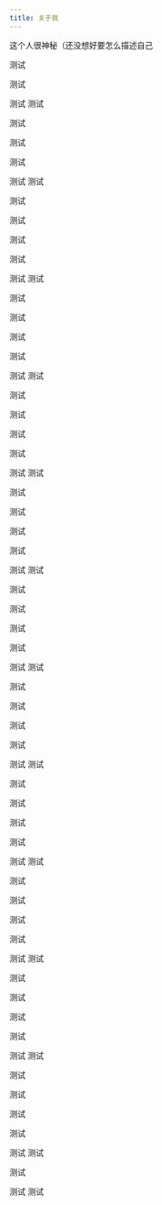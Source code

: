 ```yaml
---
title: 关于我
---
```




<BackToTop />

这个人很神秘（还没想好要怎么描述自己




测试

测试

测试
测试


测试



测试

测试

测试
测试


测试



测试

测试

测试

测试
测试


测试



测试

测试

测试

测试
测试


测试



测试

测试

测试

测试
测试


测试



测试

测试

测试

测试
测试


测试



测试

测试

测试

测试
测试


测试



测试

测试

测试

测试
测试


测试



测试

测试

测试

测试
测试


测试



测试

测试

测试

测试
测试


测试



测试

测试

测试

测试
测试


测试



测试

测试

测试

测试
测试


测试



测试
测试

